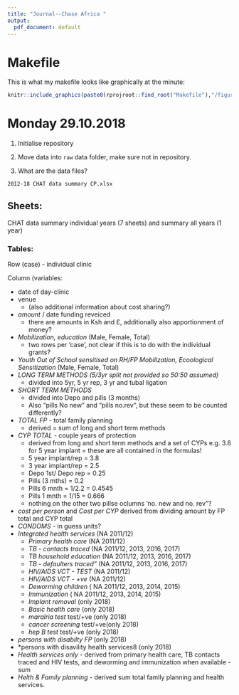 ```yaml
---
title: "Journal--Chase Africa "
output:
  pdf_document: default
---
```

# Makefile

This is what my makefile looks like graphically at the minute:

```r
knitr::include_graphics(paste0(rprojroot::find_root("Makefile"),"/figures/make.png"))
```

# Monday 29.10.2018

1. Initialise repository

2. Move data into `raw` data folder, make sure not in repository. 

3. What are the data files?

`2012-18 CHAT data summary CP.xlsx`

## Sheets: 
CHAT data summary individual years (7 sheets) and summary all years (1 year)

### Tables:
Row (case) - individual clinic

Column (variables: 

* date of day-clinic
* venue
  + (also additional information about cost sharing?)
* *amount* / date funding reveiced
  + there are amounts in Ksh and £, additionally also apportionment of money?
* *Mobilization, education* (Male, Female, Total)
  + two rows per 'case', not clear if this is to do with the individual grants?
* *Youth Out of School sensitised on RH/FP Mobilization, Ecoological Sensitization* (Male, Female, Total)
* *LONG TERM METHODS (5/3yr split not provided so 50:50 assumed)* 
  + divided into 5yr, 5 yr rep, 3 yr and tubal ligation
* *SHORT TERM METHODS* 
  + divided into Depo and pills (3 months)
  + Also "pills No new" and "pills no.rev", but these seem to be counted differently?
* *TOTAL FP* - total family planning
  + derived = sum of long and short term methods
* *CYP TOTAL* - couple years of protection
  + derived from long and short term methods and a set of CYPs e.g. 3.8 for 5 year implant = these are all contained in the formulas!
  + 5 year implant/rep = 3.8
  + 3 year implant/rep = 2.5
  + Depo 1st/ Depo rep = 0.25
  + Pills (3 mths) = 0.2
  + Pills 6 mnth = 1/2.2 = 0.4545
  + Pills 1 mnth = 1/15  = 0.666
  + nothing on the other two pillse oclumns 'no. new and no. rev"?
* *cost per person* and *Cost per CYP*  derived from dividing amount by FP total and CYP total
* *CONDOMS* - in guess units?
* *Integrated health services* (NA 2011/12)
  + *Primary health care* (NA 2011/12)
  + *TB - contacts traced* (NA 2011/12, 2013, 2016, 2017)
  + *TB household education* (NA 2011/12, 2013,  2016, 2017)
  + *TB - defaulters traced"* (NA 2011/12, 2013,  2016, 2017)
  + *HIV/AIDS VCT - TEST* (NA 2011/12)
  + *HIV/AIDS VCT - +ve* (NA 2011/12)
  + *Deworming children* ( NA 2011/12, 2013, 2014, 2015)
  + *Immunization* ( NA 2011/12, 2013, 2014, 2015)
  + *Implant removal* (only 2018)
  + *Basic health care* (only 2018)
  + *maralria test* test/+ve (only 2018)
  + *cancer screening* test/+ve(only 2018)
  + *hep B test* test/+ve (only 2018)
* *persons with disabilty FP* (only 2018)
* *persons with disavility health services8 (only 2018)
* *Health services only* - derived from primary health care, TB contacts traced and HIV tests, and deworming and immunization when available - sum
* *Helth & Family planning* - derived sum total family planning and health services. 


  
